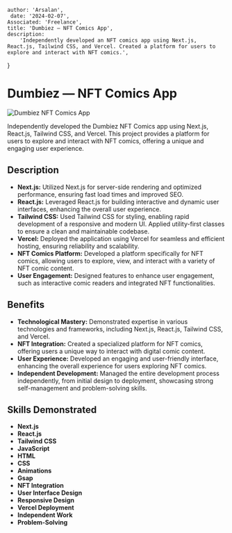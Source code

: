 
    author: 'Arsalan',
     date: '2024-02-07',
    Associated: 'Freelance',
    title: 'Dumbiez — NFT Comics App',
    description:
        'Independently developed an NFT comics app using Next.js, React.js, Tailwind CSS, and Vercel. Created a platform for users to explore and interact with NFT comics.',
}


# Dumbiez — NFT Comics App

<Image src={dumbiez} alt="Dumbiez NFT Comics App" />

Independently developed the Dumbiez NFT Comics app using Next.js, React.js, Tailwind CSS, and Vercel. This project provides a platform for users to explore and interact with NFT comics, offering a unique and engaging user experience.

## Description

- **Next.js:** Utilized Next.js for server-side rendering and optimized performance, ensuring fast load times and improved SEO.
- **React.js:** Leveraged React.js for building interactive and dynamic user interfaces, enhancing the overall user experience.
- **Tailwind CSS:** Used Tailwind CSS for styling, enabling rapid development of a responsive and modern UI. Applied utility-first classes to ensure a clean and maintainable codebase.
- **Vercel:** Deployed the application using Vercel for seamless and efficient hosting, ensuring reliability and scalability.
- **NFT Comics Platform:** Developed a platform specifically for NFT comics, allowing users to explore, view, and interact with a variety of NFT comic content.
- **User Engagement:** Designed features to enhance user engagement, such as interactive comic readers and integrated NFT functionalities.

## Benefits

- **Technological Mastery:** Demonstrated expertise in various technologies and frameworks, including Next.js, React.js, Tailwind CSS, and Vercel.
- **NFT Integration:** Created a specialized platform for NFT comics, offering users a unique way to interact with digital comic content.
- **User Experience:** Developed an engaging and user-friendly interface, enhancing the overall experience for users exploring NFT comics.
- **Independent Development:** Managed the entire development process independently, from initial design to deployment, showcasing strong self-management and problem-solving skills.

## Skills Demonstrated

- **Next.js**
- **React.js**
- **Tailwind CSS**
- **JavaScript**
- **HTML**
- **CSS**
- **Animations**
- **Gsap**
- **NFT Integration**
- **User Interface Design**
- **Responsive Design**
- **Vercel Deployment**
- **Independent Work**
- **Problem-Solving**

